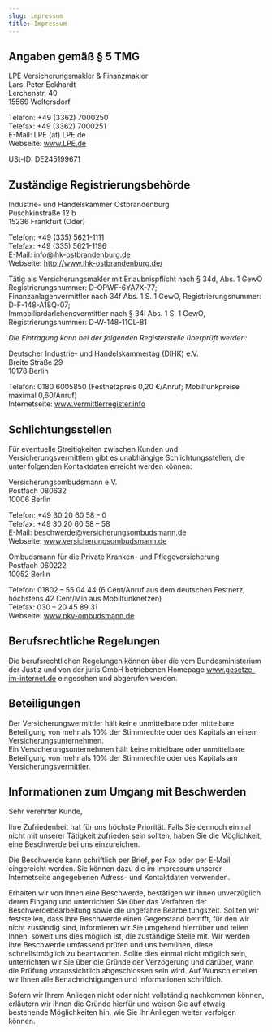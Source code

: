 ```yaml
---
slug: impressum
title: Impressum
---
```


## Angaben gemäß § 5 TMG

LPE Versicherungsmakler & Finanzmakler<br/>
Lars-Peter Eckhardt<br/>
Lerchenstr. 40<br/>
15569 Woltersdorf

Telefon: +49 (3362) 7000250<br/>
Telefax: +49 (3362) 7000251<br/>
E-Mail: LPE (at) LPE.de<br/>
Webseite: www.LPE.de

USt-ID: DE245199671

## Zuständige Registrierungsbehörde

Industrie- und Handelskammer Ostbrandenburg<br/>
Puschkinstraße 12 b<br/>
15236 Frankfurt (Oder)

Telefon: +49 (335) 5621-1111<br/>
Telefax: +49 (335) 5621-1196<br/>
E-Mail: info@ihk-ostbrandenburg.de<br/>
Webseite: http://www.ihk-ostbrandenburg.de/

Tätig als Versicherungsmakler mit Erlaubnispflicht nach § 34d, Abs. 1 GewO<br/>
Registrierungsnummer: D-OPWF-6YA7X-77;<br/>
Finanzanlagenvermittler nach 34f Abs. 1 S. 1 GewO, Registrierungsnummer: D-F-148-A18Q-07;<br/>
Immobiliardarlehensvermittler nach § 34i Abs. 1 S. 1 GewO, Registrierungsnummer: D-W-148-11CL-81

*Die Eintragung kann bei der folgenden Registerstelle überprüft werden:*

Deutscher Industrie- und Handelskammertag (DIHK) e.V.<br/>
Breite Straße 29<br/>
10178 Berlin

Telefon: 0180 6005850 (Festnetzpreis 0,20 €/Anruf; Mobilfunkpreise maximal 0,60/Anruf)<br/>
Internetseite: www.vermittlerregister.info<br/>

## Schlichtungsstellen

Für eventuelle Streitigkeiten zwischen Kunden und Versicherungsvermittlern gibt es unabhängige Schlichtungsstellen, die unter folgenden Kontaktdaten erreicht werden können:

Versicherungsombudsmann e.V.<br/>
Postfach 080632<br/>
10006 Berlin

Telefon: +49 30 20 60 58 – 0<br/>
Telefax: +49 30 20 60 58 – 58<br/>
E-Mail: beschwerde@versicherungsombudsmann.de<br/>
Webseite: www.versicherungsombudsmann.de

Ombudsmann für die Private Kranken- und Pflegeversicherung<br/>
Postfach 060222<br/>
10052 Berlin

Telefon: 01802 – 55 04 44 (6 Cent/Anruf aus dem deutschen Festnetz, höchstens 42 Cent/Min aus Mobilfunknetzen)<br/>
Telefax: 030 – 20 45 89 31<br/>
Webseite: www.pkv-ombudsmann.de

## Berufsrechtliche Regelungen

Die berufsrechtlichen Regelungen können über die vom Bundesministerium der Justiz und von der juris GmbH betriebenen Homepage www.gesetze-im-internet.de eingesehen und abgerufen werden.

## Beteiligungen

Der Versicherungsvermittler hält keine unmittelbare oder mittelbare Beteiligung von mehr als 10% der Stimmrechte oder des Kapitals an einem Versicherungsunternehmen.<br/>
Ein Versicherungsunternehmen hält keine mittelbare oder unmittelbare Beteiligung von mehr als 10% der Stimmrechte oder des Kapitals am Versicherungsvermittler.

## Informationen zum Umgang mit Beschwerden

Sehr verehrter Kunde,

Ihre Zufriedenheit hat für uns höchste Priorität. Falls Sie dennoch einmal nicht mit unserer Tätigkeit zufrieden sein sollten, haben Sie die Möglichkeit, eine Beschwerde bei uns einzureichen.

Die Beschwerde kann schriftlich per Brief, per Fax oder per E-Mail eingereicht werden. Sie können dazu die im Impressum unserer Internetseite angegebenen Adress- und Kontaktdaten verwenden.

Erhalten wir von Ihnen eine Beschwerde, bestätigen wir Ihnen unverzüglich deren Eingang und unterrichten Sie über das Verfahren der Beschwerdebearbeitung sowie die ungefähre Bearbeitungszeit. Sollten wir feststellen, dass Ihre Beschwerde einen Gegenstand betrifft, für den wir nicht zuständig sind, informieren wir Sie umgehend hierrüber und teilen Ihnen, soweit uns dies möglich ist, die zuständige Stelle mit. Wir werden Ihre Beschwerde umfassend prüfen und uns bemühen, diese schnellstmöglich zu beantworten. Sollte dies einmal nicht möglich sein, unterrichten wir Sie über die Gründe der Verzögerung und darüber, wann die Prüfung voraussichtlich abgeschlossen sein wird. Auf Wunsch erteilen wir Ihnen alle Benachrichtigungen und Informationen schriftlich.

Sofern wir Ihrem Anliegen nicht oder nicht vollständig nachkommen können, erläutern wir Ihnen die Gründe hierfür und weisen Sie auf etwaig bestehende Möglichkeiten hin, wie Sie Ihr Anliegen weiter verfolgen können.
